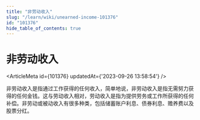 ```yaml
---
title: "非劳动收入"
slug: "/learn/wiki/unearned-income-101376"
id: "101376"
hide_table_of_contents: true
---
```



# 非劳动收入

<ArticleMeta id={101376} updatedAt={'2023-09-26 13:58:54'} />
<div className='border-solid border-b border-t-0 my-4 border-[var(--ifm-color-gray-300)]' />

非劳动收入是指通过工作获得的任何收入，简单地说，非劳动收入是指无需努力获得的任何金钱。这与劳动收入相对，劳动收入是指为提供劳务或工作所获得的任何补偿。非劳动或被动收入有很多种类，包括储蓄账户利息、债券利息、赡养费以及股票分红。
